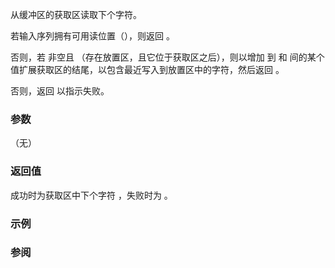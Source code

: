 {{cpp/io/strstreambuf/title|underflow}}
{{cpp/io/strstreambuf/navbar}}
{{ddcl|deprecated=c++98|removed=c++26|1=
protected:
virtual int_type underflow();
}}

从缓冲区的获取区读取下个字符。

若输入序列拥有可用读位置（{{c|gptr() &lt; egptr()}}），则返回 {{c|(unsigned char)(*gptr())}}。

否则，若 {{lc|pptr()}} 非空且 {{c|pptr() &gt; egptr()}}（存在放置区，且它位于获取区之后），则以增加 {{lc|egptr()}} 到 {{c|gptr()}} 和 {{lc|pptr()}} 间的某个值扩展获取区的结尾，以包含最近写入到放置区中的字符，然后返回 {{c|(unsigned char)(*gptr())}} 。

否则，返回 {{lc|EOF}} 以指示失败。

===参数===
（无）

===返回值===
成功时为获取区中下个字符 {{c|(unsigned char)(*gptr())}} ，失败时为 {{lc|EOF}} 。

===示例===
{{example
|code=
#include &lt;iostream&gt;
#include &lt;strstream&gt;

struct mybuf : std::strstreambuf
{
    int_type overflow(int_type c) 
    {
        std::cout &lt;&lt; "overflow() 前：获取区的大小为 " &lt;&lt; egptr()-eback()
                  &lt;&lt; "，放置区的大小为 " &lt;&lt; epptr()-pbase() &lt;&lt; '\n';
        int_type rc = std::strstreambuf::overflow(c);
        std::cout &lt;&lt; "overflow() 后：获取区的大小为 " &lt;&lt; egptr()-eback()
                  &lt;&lt; "，放置区的大小为 " &lt;&lt; epptr()-pbase() &lt;&lt; '\n';
        return rc;
    }

    int_type underflow() 
    {
        std::cout &lt;&lt; "underflow() 前：获取区的大小为 " &lt;&lt; egptr()-eback()
                  &lt;&lt; "，放置区的大小为 " &lt;&lt; epptr()-pbase() &lt;&lt; '\n';
        int_type ch = std::strstreambuf::underflow();
        std::cout &lt;&lt; "underflow() 后：获取区的大小为 " &lt;&lt; egptr()-eback()
                  &lt;&lt; "，放置区的大小为 " &lt;&lt; epptr()-pbase() &lt;&lt; '\n';
        if (ch == EOF)
            std::cout &lt;&lt; "underflow() 返回 EOF\n";
        else
            std::cout &lt;&lt; "underflow() 返回 '" &lt;&lt; char(ch) &lt;&lt; "'\n";
        return ch;
    }
};

int main()
{
    mybuf sbuf; // 读写动态 strstreambuf
    std::iostream stream(&amp;sbuf);

    int n;
    stream &gt;&gt; n;
    stream.clear();
    stream &lt;&lt; "123";
    stream &gt;&gt; n;
    std::cout &lt;&lt; n &lt;&lt; '\n';
}
|p=true
|output=
underflow() 前：获取区的大小为 0，放置区的大小为 0
underflow() 后：获取区的大小为 0，放置区的大小为 0
underflow() 返回 EOF
overflow() 前：获取区的大小为 0，放置区的大小为 0
overflow() 后：获取区的大小为 0，放置区的大小为 32
underflow() 前：获取区的大小为 0，放置区的大小为 32
underflow() 后：获取区的大小为 3，放置区的大小为 32
underflow() 返回 '1'
underflow() 前：获取区的大小为 3，放置区的大小为 32
underflow() 后：获取区的大小为 3，放置区的大小为 32
underflow() 返回 EOF
123
}}

===参阅===
{{dsc begin}}
{{dsc inc|cpp/io/basic_streambuf/dsc underflow}}
{{dsc inc|cpp/io/basic_stringbuf/dsc underflow}}
{{dsc inc|cpp/io/basic_filebuf/dsc underflow}}
{{dsc inc|cpp/io/basic_streambuf/dsc sgetc}}
{{dsc inc|cpp/io/basic_istream/dsc get}}
{{dsc end}}

{{langlinks|en|ja}}